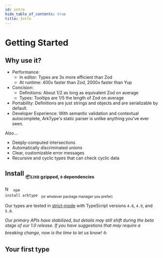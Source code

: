 ```yaml
---
id: intro
hide_table_of_contents: true
title: Intro
---
```


# Getting Started


<!-- @blockFrom:README.md:install |> replace(./ark/docs/static,) |> replace({ type },{"{"} type {"}"}) -->

## Why use it?

- Performance:
  - In editor: Types are 3x more efficient than Zod
  - At runtime: 400x faster than Zod, 2000x faster than Yup
- Concision:
  - Definitions: About 1/2 as long as equivalent Zod on average
  - Types: Tooltips are 1/5 the length of Zod on average
- Portability: Definitions are just strings and objects and are serializable by default.
- Developer Experience: With semantic validation and contextual autocomplete, ArkType's static parser is unlike anything you've ever seen.

Also...

- Deeply-computed intersections
- Automatically discriminated unions
- Clear, customizable error messages
- Recursive and cyclic types that can check cyclic data

## Install <sub><sub>📦`12KB` gzipped, `0` dependencies</sub></sub>

<img src="/img/npm.svg" alt="Npm Icon" height="16px" /> <code>
	npm install arktype
</code>
<sub>(or whatever package manager you prefer)</sub>
<br />

Our types are tested in [strict-mode](https://www.typescriptlang.org/tsconfig#strict) with TypeScript versions `4.8`, `4.9`, and `5.0`.

_Our primary APIs have stabilized, but details may still shift during the beta stage of our 1.0 release. If you have suggestions that may require a breaking change, now is the time to let us know!_ ⛵

<!-- @blockEnd -->

## Your first type

<StackBlitzDemo embedId="type" />
